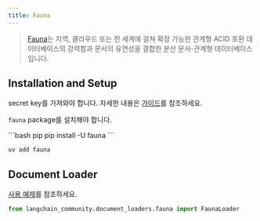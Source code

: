 ```yaml
---
title: Fauna
---
```


>[Fauna](https://fauna.com/)는 지역, 클라우드 또는 전 세계에 걸쳐 확장 가능한 관계형 ACID 호환 데이터베이스의 강력함과 문서의 유연성을 결합한 분산 문서-관계형 데이터베이스입니다.


## Installation and Setup

secret key를 가져와야 합니다.
자세한 내용은 [가이드](https://docs.fauna.com/fauna/current/learn/security_model/)를 참조하세요.

`fauna` package를 설치해야 합니다.

<CodeGroup>
```bash pip
pip install -U fauna
```

```bash uv
uv add fauna
```
</CodeGroup>

## Document Loader

[사용 예제](/oss/integrations/document_loaders/fauna)를 참조하세요.

```python
from langchain_community.document_loaders.fauna import FaunaLoader
```